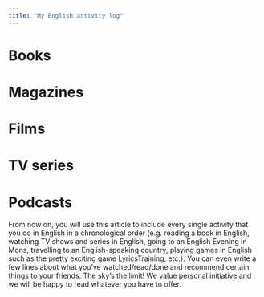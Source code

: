 ```yaml
---
title: "My English activity log"
---
```


# Books

# Magazines

# Films

# TV series

# Podcasts

From now on, you will use this article to include every single activity that you do in English in a chronological order (e.g. reading a book in English, watching TV shows and series in English, going to an English Evening in Mons, travelling to an English-speaking country, playing games in English such as the pretty exciting game LyricsTraining, etc.). You can even write a few lines about what you’ve watched/read/done and recommend certain things to your friends. The sky’s the limit! We value personal initiative and we will be happy to read whatever you have to offer.

